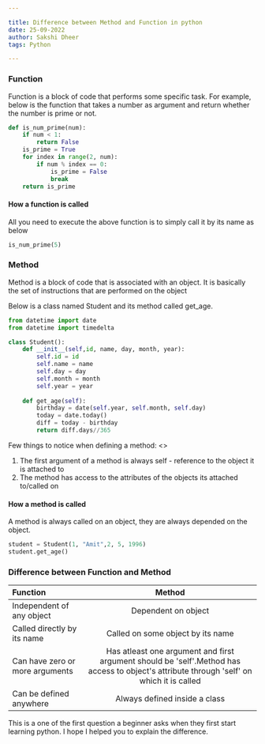 ```yaml
---

title: Difference between Method and Function in python
date: 25-09-2022
author: Sakshi Dheer
tags: Python

---
```


### Function

Function is a block of code that performs some specific task. For example, below is the function that takes a number as argument and return whether the number is prime or not.
```python
def is_num_prime(num):
    if num < 1:
        return False
    is_prime = True
    for index in range(2, num):
        if num % index == 0:
            is_prime = False
            break
    return is_prime
```
#### How a function is called

All you need to execute the above function is to simply call it by its name as below

```python
is_num_prime(5)
```
### Method

Method is a block of code that is associated with an object. It is basically the set of instructions that are performed on the object

Below is a class named Student and its method called get_age.
```python
from datetime import date
from datetime import timedelta

class Student():
    def __init__(self,id, name, day, month, year):
        self.id = id
        self.name = name
        self.day = day
        self.month = month
        self.year = year
    
    def get_age(self):
        birthday = date(self.year, self.month, self.day)
        today = date.today()
        diff = today - birthday
        return diff.days//365
```

Few things to notice when defining a method:
<>
  <ol>
    <li>The first argument of a method is always self - reference to the object it is attached to</li>
    <li>The method has access to the attributes of the objects its attached to/called on</li>
  </ol>
</>

#### How a method is called

A method is always called on an object, they are always depended on the object.

```python
student = Student(1, "Amit",2, 5, 1996)
student.get_age()
```

### Difference between Function and Method

| Function    | Method      |
| :---        |    :----:   |
| Independent of any object     | Dependent on object       | 
| Called directly by its name                       | Called on some object by its name|
| Can have zero or more arguments        | Has atleast one argument and first argument should be 'self'.Method has access to object's attribute through 'self' on which it is called  | 
| Can be defined anywhere| Always defined inside a class|

This is a one of the first question a beginner asks when they first start learning python. I hope I helped you to explain the difference.

